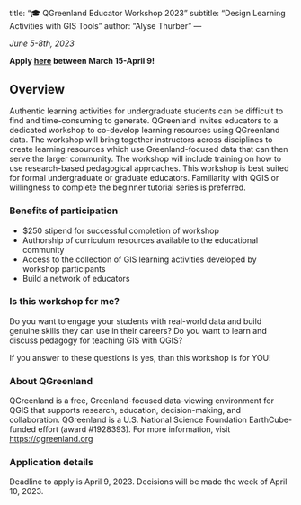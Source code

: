 <!-- vim: set ft=markdown: -->
---
title: "🎓 QGreenland Educator Workshop 2023"
subtitle: "Design Learning Activities with GIS Tools"
author: "Alyse Thurber"
---

_June 5-8th, 2023_

**Apply [here](https://forms.gle/f5tQfC15svSxMMdh9) between March 15-April 9!**

## Overview

Authentic learning activities for undergraduate students can be difficult to find and time-consuming to generate. QGreenland invites educators to a dedicated workshop to co-develop learning resources using QGreenland data. The workshop will bring together instructors across disciplines to create learning resources which use Greenland-focused data that can then serve the larger community. The workshop will include training on how to use research-based pedagogical approaches. This workshop is best suited for formal undergraduate or graduate educators. Familiarity with QGIS or willingness to complete the beginner tutorial series is preferred.

### Benefits of participation
 - $250 stipend for successful completion of workshop
 - Authorship of curriculum resources available to the educational community
 - Access to the collection of GIS learning activities developed by workshop participants
 - Build a network of educators

### Is this workshop for me?

Do you want to engage your students with real-world data and build genuine skills they can use in their careers?
Do you want to learn and discuss pedagogy for teaching GIS with QGIS?

If you answer to these questions is yes, than this workshop is for YOU!

### About QGreenland

QGreenland is a free, Greenland-focused data-viewing environment for QGIS that supports research, education, decision-making, and collaboration. QGreenland is a U.S. National Science Foundation EarthCube-funded effort (award #1928393).  For more information, visit [https://qgreenland.org](https://qgreenland.org)

### Application details

Deadline to apply is April 9, 2023.
Decisions will be made the week of April 10, 2023.
